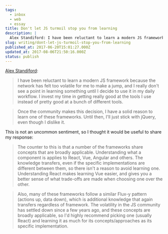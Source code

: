 ```yaml
---
tags:
  - inbox
  - web
  - essay
title: Don't let JS turmoil stop you from learning
description: |
  Alex Standiford: I have been reluctant to learn a modern JS framework because the network has felt too volatile for me to make a jump, and I really don’t see a point in learning something until I decide to use it in my daily workflow. I invest my time in getting really good at the \[…]
slug: writing/dont-let-js-turmoil-stop-you-from-learning
published_at: 2017-06-20T15:01:27.000Z
updated_at: 2017-08-06T21:50:16.000Z
status: publish
---
```

[Alex Standiford](https://deliciousbrains.com/vue-vs-react-battle-javascript/#comment-3369700208):

> I have been reluctant to learn a modern JS framework because the network has felt too volatile for me to make a jump, and I really don't see a point in learning something until I decide to use it in my daily workflow. I invest my time in getting really good at the tools I use instead of pretty good at a bunch of different tools.

> Once the community makes this decision, I have a solid reason to learn one of these frameworks. Until then, I'll just stick with jQuery, even though I dislike it.

This is not an uncommon sentiment, so I thought it would be useful to share my response:

> The counter to this is that a number of the frameworks share concepts that are broadly applicable. Understanding what a component is applies to React, Vue, Angular and others. The knowledge transfers, even if the specific implementations are different between them, so there isn't a reason to avoid learning one. Understanding React makes learning Vue easier, and gives you a better sense of what trade-offs are made when choosing one over the other.

> Also, many of these frameworks follow a similar Flux-y pattern (actions up, data down), which is additional knowledge that again transfers regardless of framework. The volatility in the JS community has settled down since a few years ago, and these concepts are broadly applicable, so I'd highly recommend picking one (usually React) and learning it as much for its concepts/approaches as its specific implementation.
